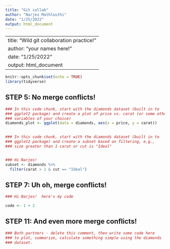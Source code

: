 ```yaml
---
title: "Git collab"
author: "Narjes Mathlouthi"
date: "1/25/2022"
output: html_document
---
```

---
title: "Wild git collaboration practice!"
author: "your names here!"
date: "1/25/2022"
output: html_document
---

```r
knitr::opts_chunk$set(echo = TRUE)
library(tidyverse)
```

## STEP 5: No merge conflicts!

```r
### In this code chunk, start with the diamonds dataset (built in to
### ggplot2 package) and create a plot of price vs. carat (or some other
### variables of your choice)
diamonds_plot <- ggplot(data = diamonds, aes(x = price, y = carat)) 
  

```

```r
### In this code chunk, start with the diamonds dataset (built in to
### ggplot2 package) and create a subset based on filtering, e.g., 
### size greater than 1 carat or cut is "Ideal"


### Hi Narjes!
subset <- diamonds %>%
  filter(carat > 1 & cut == "Ideal")
```

## STEP 7: Uh oh, merge conflicts!

```r

### Hi Narjes!  here's my code

code <- 1 + 2

```

## STEP 11: And even more merge conflicts!

```r
### Both partners - delete this comment, then write some code here
### to plot, summarize, calculate something simple using the diamonds
### dataset.


```
